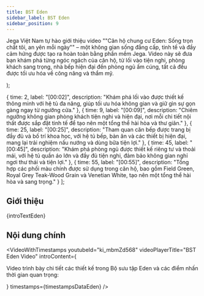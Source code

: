 ```yaml
---
title: BST Eden
sidebar_label: BST Eden
sidebar_position: 9
---
```



  <p>
    Jega Việt Nam tự hào giới thiệu video ""Căn hộ chung cư Eden: Sống trọn chất tôi, an yên mỗi ngày"" – một không gian sống đẳng cấp, tinh tế và đầy cảm hứng được tạo ra hoàn toàn bằng phần mềm Jega. Video này sẽ đưa bạn khám phá từng ngóc ngách của căn hộ, từ lối vào tiện nghi, phòng khách sang trọng, nhà bếp hiện đại đến phòng ngủ ấm cúng, tất cả đều được tối ưu hóa về công năng và thẩm mỹ.
  </p>
);

  { time: 2, label: "[00:02]", description: "Khám phá lối vào được thiết kế thông minh với hệ tủ đa năng, giúp tối ưu hóa không gian và giữ gìn sự gọn gàng ngay từ ngưỡng cửa." },
  { time: 9, label: "[00:09]", description: "Chiêm ngưỡng không gian phòng khách tiện nghi và hiện đại, nơi mỗi chi tiết nội thất được sắp đặt tinh tế để tạo nên một tổng thể hài hòa và thư giãn." },
  { time: 25, label: "[00:25]", description: "Tham quan căn bếp được trang bị đầy đủ và bố trí khoa học, với hệ tủ bếp, bàn ăn và các thiết bị hiện đại, mang lại trải nghiệm nấu nướng và dùng bữa tiện lợi." },
  { time: 45, label: "[00:45]", description: "Khám phá phòng ngủ được thiết kế riêng tư và thoải mái, với hệ tủ quần áo lớn và đầy đủ tiện nghi, đảm bảo không gian nghỉ ngơi thư thái và tiện lợi." },
  { time: 55, label: "[00:55]", description: "Tổng hợp các phối màu chính được sử dụng trong căn hộ, bao gồm Field Green, Royal Grey Teak-Wood Grain và Venetian White, tạo nên một tổng thể hài hòa và sang trọng." }
];

## Giới thiệu

{introTextEden}

## Nội dung chính

<VideoWithTimestamps
  youtubeId="ki_mbmZd568"
  videoPlayerTitle="BST Eden Video"
  introContent={<p>Video trình bày chi tiết các thiết kế trong Bộ sưu tập Eden và các điểm nhấn thời gian quan trọng:</p>}
  timestamps={timestampsDataEden}
/>
